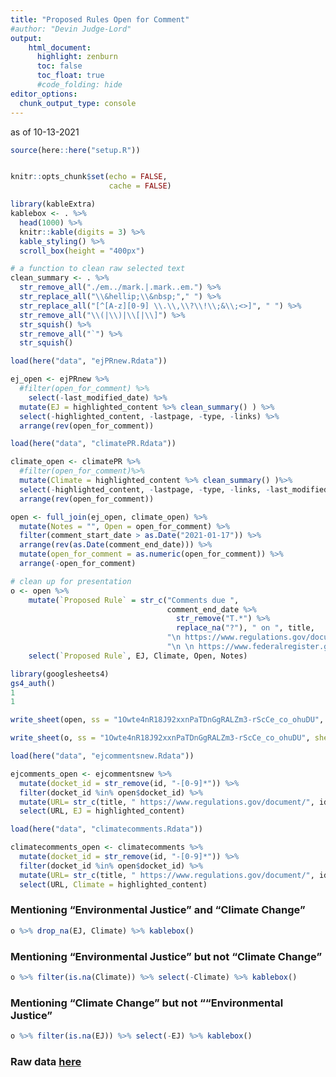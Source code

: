 ```yaml
---
title: "Proposed Rules Open for Comment"
#author: "Devin Judge-Lord"
output:
    html_document:
      highlight: zenburn
      toc: false
      toc_float: true
      #code_folding: hide
editor_options: 
  chunk_output_type: console
---
```


as of 10-13-2021

```r
source(here::here("setup.R"))


knitr::opts_chunk$set(echo = FALSE, 
                      cache = FALSE)

library(kableExtra)
kablebox <- . %>% 
  head(1000) %>% 
  knitr::kable(digits = 3) %>% 
  kable_styling() %>% 
  scroll_box(height = "400px")
```


```r

# a function to clean raw selected text
clean_summary <- . %>% 
  str_remove_all("./em../mark.|.mark..em.") %>%
  str_replace_all("\\&hellip;\\&nbsp;"," ") %>% 
  str_replace_all("[^[A-z][0-9] \\.\\,\\?\\!\\;&\\;<>]", " ") %>% 
  str_remove_all("\\(|\\)|\\[|\\]") %>%
  str_squish() %>%
  str_remove_all("`") %>%
  str_squish()

load(here("data", "ejPRnew.Rdata"))

ej_open <- ejPRnew %>% 
  #filter(open_for_comment) %>% 
    select(-last_modified_date) %>% 
  mutate(EJ = highlighted_content %>% clean_summary() ) %>% 
  select(-highlighted_content, -lastpage, -type, -links) %>% 
  arrange(rev(open_for_comment)) 

load(here("data", "climatePR.Rdata"))

climate_open <- climatePR %>% 
  #filter(open_for_comment)%>% 
  mutate(Climate = highlighted_content %>% clean_summary() )%>% 
  select(-highlighted_content, -lastpage, -type, -links, -last_modified_date) %>% 
  arrange(rev(open_for_comment)) 

open <- full_join(ej_open, climate_open) %>% 
  mutate(Notes = "", Open = open_for_comment) %>% 
  filter(comment_start_date > as.Date("2021-01-17")) %>% 
  arrange(rev(as.Date(comment_end_date))) %>% 
  mutate(open_for_comment = as.numeric(open_for_comment)) %>% 
  arrange(-open_for_comment)

# clean up for presentation
o <- open %>% 
    mutate(`Proposed Rule` = str_c("Comments due ", 
                                   comment_end_date %>% 
                                     str_remove("T.*") %>% 
                                     replace_na("?"), " on ", title,
                                   "\n https://www.regulations.gov/document/", id, 
                                   "\n \n https://www.federalregister.gov/d/", fr_doc_num) ) %>%
    select(`Proposed Rule`, EJ, Climate, Open, Notes) 
```

```r
library(googlesheets4)
gs4_auth()
1
1

write_sheet(open, ss = "1Owte4nR18J92xxnPaTDnGgRALZm3-rScCe_co_ohuDU", sheet = "raw")

write_sheet(o, ss = "1Owte4nR18J92xxnPaTDnGgRALZm3-rScCe_co_ohuDU", sheet = "formatted")
```

```r

load(here("data", "ejcommentsnew.Rdata"))

ejcomments_open <- ejcommentsnew %>% 
  mutate(docket_id = str_remove(id, "-[0-9]*")) %>%
  filter(docket_id %in% open$docket_id) %>% 
  mutate(URL= str_c(title, " https://www.regulations.gov/document/", id)) %>%
  select(URL, EJ = highlighted_content)

load(here("data", "climatecomments.Rdata"))

climatecomments_open <- climatecomments %>% 
  mutate(docket_id = str_remove(id, "-[0-9]*")) %>%
  filter(docket_id %in% open$docket_id) %>% 
  mutate(URL= str_c(title, " https://www.regulations.gov/document/", id)) %>%
  select(URL, Climate = highlighted_content)
```

### Mentioning "Environmental Justice" and "Climate Change"

```r
o %>% drop_na(EJ, Climate) %>% kablebox()
```

### Mentioning "Environmental Justice" but not "Climate Change"

```r
o %>% filter(is.na(Climate)) %>% select(-Climate) %>% kablebox()
```

### Mentioning "Climate Change" but not ""Environmental Justice"

```r
o %>% filter(is.na(EJ)) %>% select(-EJ) %>% kablebox()
```

### Raw data [here](https://docs.google.com/spreadsheets/d/1Owte4nR18J92xxnPaTDnGgRALZm3-rScCe_co_ohuDU/edit?usp=sharing) {-}